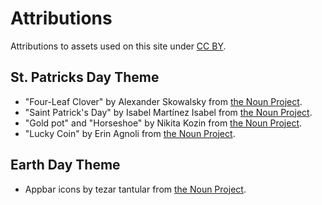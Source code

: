 <!-- KEYWORDS: attribution credits -->

# Attributions

Attributions to assets used on this site under [CC BY](https://creativecommons.org/licenses/by/2.0/).

## St. Patricks Day Theme

-   "Four-Leaf Clover" by Alexander Skowalsky from [the Noun Project](https://thenounproject.com).
-   "Saint Patrick's Day" by Isabel Martínez Isabel from [the Noun Project](https://thenounproject.com).
-   "Gold pot" and "Horseshoe" by Nikita Kozin from [the Noun Project](https://thenounproject.com).
-   "Lucky Coin" by Erin Agnoli from [the Noun Project](https://thenounproject.com).

## Earth Day Theme

-   Appbar icons by tezar tantular from [the Noun Project](https://thenounproject.com/kerismaker/collection/mother-earth-day-glyph/).
